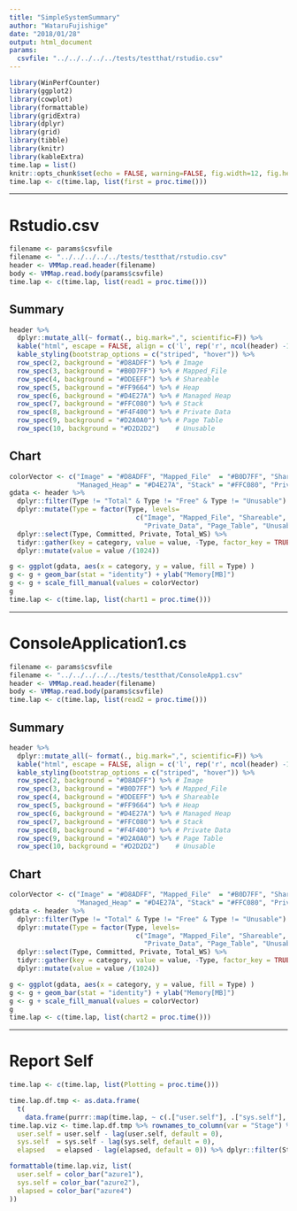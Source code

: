 ---
title: "SimpleSystemSummary"
author: "WataruFujishige"
date: "2018/01/28"
output: html_document
params:
  csvfile: "../../../../../tests/testthat/rstudio.csv"
---

```{r setup, include=FALSE}
library(WinPerfCounter)
library(ggplot2)
library(cowplot)
library(formattable)
library(gridExtra)
library(dplyr)
library(grid)
library(tibble)
library(knitr)
library(kableExtra)
time.lap = list()
knitr::opts_chunk$set(echo = FALSE, warning=FALSE, fig.width=12, fig.height=8)
time.lap <- c(time.lap, list(first = proc.time()))

```

***

# Rstudio.csv

```{r}
filename <- params$csvfile
filename <- "../../../../../tests/testthat/rstudio.csv"
header <- VMMap.read.header(filename)
body <- VMMap.read.body(params$csvfile)
time.lap <- c(time.lap, list(read1 = proc.time()))
```

## Summary

```{r}
header %>% 
  dplyr::mutate_all(~ format(., big.mark=",", scientific=F)) %>% 
  kable("html", escape = FALSE, align = c('l', rep('r', ncol(header) -1))) %>%  
  kable_styling(bootstrap_options = c("striped", "hover")) %>% 
  row_spec(2, background = "#D8ADFF") %>% # Image
  row_spec(3, background = "#B0D7FF") %>% # Mapped_File
  row_spec(4, background = "#DDEEFF") %>% # Shareable
  row_spec(5, background = "#FF9664") %>% # Heap
  row_spec(6, background = "#D4E27A") %>% # Managed Heap
  row_spec(7, background = "#FFC080") %>% # Stack
  row_spec(8, background = "#F4F400") %>% # Private Data
  row_spec(9, background = "#D2A0A0") %>% # Page Table
  row_spec(10, background = "#D2D2D2")    # Unusable
```


## Chart

```{r}  
colorVector <- c("Image" = "#D8ADFF", "Mapped_File"  = "#B0D7FF", "Shareable"  = "#DDEEFF", "Heap" = "#FF9664", 
                 "Managed_Heap" = "#D4E27A", "Stack" = "#FFC080", "Private_Data" = "#F4F400", "Page_Table" = "#D2A0A0", "Unusable" = "#D2D2D2")
gdata <- header %>% 
  dplyr::filter(Type != "Total" & Type != "Free" & Type != "Unusable") %>% 
  dplyr::mutate(Type = factor(Type, levels=
                                c("Image", "Mapped_File", "Shareable", "Heap", "Managed_Heap", "Stack", 
                                  "Private_Data", "Page_Table", "Unusable"))) %>% 
  dplyr::select(Type, Committed, Private, Total_WS) %>%
  tidyr::gather(key = category, value = value, -Type, factor_key = TRUE) %>% 
  dplyr::mutate(value = value /(1024))

g <- ggplot(gdata, aes(x = category, y = value, fill = Type) )
g <- g + geom_bar(stat = "identity") + ylab("Memory[MB]")
g <- g + scale_fill_manual(values = colorVector)
g
time.lap <- c(time.lap, list(chart1 = proc.time()))

```

***

# ConsoleApplication1.cs

```{r}
filename <- params$csvfile
filename <- "../../../../../tests/testthat/ConsoleApp1.csv"
header <- VMMap.read.header(filename)
body <- VMMap.read.body(params$csvfile)
time.lap <- c(time.lap, list(read2 = proc.time()))
```

## Summary

```{r}

header %>% 
  dplyr::mutate_all(~ format(., big.mark=",", scientific=F)) %>% 
  kable("html", escape = FALSE, align = c('l', rep('r', ncol(header) -1))) %>%  
  kable_styling(bootstrap_options = c("striped", "hover")) %>% 
  row_spec(2, background = "#D8ADFF") %>% # Image
  row_spec(3, background = "#B0D7FF") %>% # Mapped_File
  row_spec(4, background = "#DDEEFF") %>% # Shareable
  row_spec(5, background = "#FF9664") %>% # Heap
  row_spec(6, background = "#D4E27A") %>% # Managed Heap
  row_spec(7, background = "#FFC080") %>% # Stack
  row_spec(8, background = "#F4F400") %>% # Private Data
  row_spec(9, background = "#D2A0A0") %>% # Page Table
  row_spec(10, background = "#D2D2D2")    # Unusable
```


## Chart

```{r}  
colorVector <- c("Image" = "#D8ADFF", "Mapped_File"  = "#B0D7FF", "Shareable"  = "#DDEEFF", "Heap" = "#FF9664", 
                 "Managed_Heap" = "#D4E27A", "Stack" = "#FFC080", "Private_Data" = "#F4F400", "Page_Table" = "#D2A0A0", "Unusable" = "#D2D2D2")
gdata <- header %>% 
  dplyr::filter(Type != "Total" & Type != "Free" & Type != "Unusable") %>% 
  dplyr::mutate(Type = factor(Type, levels=
                                c("Image", "Mapped_File", "Shareable", "Heap", "Managed_Heap", "Stack", 
                                  "Private_Data", "Page_Table", "Unusable"))) %>% 
  dplyr::select(Type, Committed, Private, Total_WS) %>%
  tidyr::gather(key = category, value = value, -Type, factor_key = TRUE) %>% 
  dplyr::mutate(value = value /(1024))

g <- ggplot(gdata, aes(x = category, y = value, fill = Type) )
g <- g + geom_bar(stat = "identity") + ylab("Memory[MB]")
g <- g + scale_fill_manual(values = colorVector)
g
time.lap <- c(time.lap, list(chart2 = proc.time()))

```


***

# Report Self

```{r}
time.lap <- c(time.lap, list(Plotting = proc.time()))

time.lap.df.tmp <- as.data.frame(
  t(
    data.frame(purrr::map(time.lap, ~ c(.["user.self"], .["sys.self"], .["elapsed"])))))
time.lap.viz <- time.lap.df.tmp %>% rownames_to_column(var = "Stage") %>% dplyr::mutate(
  user.self = user.self - lag(user.self, default = 0),
  sys.self  = sys.self - lag(sys.self, default = 0),
  elapsed   = elapsed - lag(elapsed, default = 0)) %>% dplyr::filter(Stage != "first");

formattable(time.lap.viz, list(
  user.self = color_bar("azure1"),
  sys.self = color_bar("azure2"),
  elapsed = color_bar("azure4")
))
```
